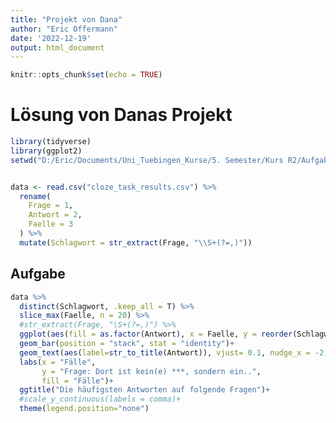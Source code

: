 ```yaml
---
title: "Projekt von Dana"
author: "Eric Offermann"
date: '2022-12-19'
output: html_document
---
```


```r
knitr::opts_chunk$set(echo = TRUE)
```

# Lösung von Danas Projekt


```r
library(tidyverse)
library(ggplot2)
setwd("D:/Eric/Documents/Uni_Tuebingen_Kurse/5. Semester/Kurs R2/Aufgabe_1/Advanced-data-processing-with-R/Projects/dana-jabari/")


data <- read.csv("cloze_task_results.csv") %>%
  rename(
    Frage = 1,
    Antwort = 2,
    Faelle = 3
  ) %>%
  mutate(Schlagwort = str_extract(Frage, "\\S+(?=,)"))


```

## Aufgabe

```r
data %>%
  distinct(Schlagwort, .keep_all = T) %>%
  slice_max(Faelle, n = 20) %>%
  #str_extract(Frage, "\S+(?=,)") %>%
  ggplot(aes(fill = as.factor(Antwort), x = Faelle, y = reorder(Schlagwort, -Faelle))) +
  geom_bar(position = "stack", stat = "identity")+
  geom_text(aes(label=str_to_title(Antwort)), vjust= 0.1, nudge_x = -2, nudge_y = -0.1)+
  labs(x = "Fälle",
       y = "Frage: Dort ist kein(e) ***, sondern ein..",
       fill = "Fälle")+ 
  ggtitle("Die häufigsten Antworten auf folgende Fragen")+
  #scale_y_continuous(labels = comma)+
  theme(legend.position="none")

```